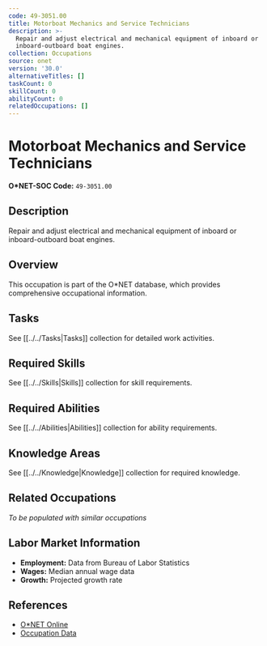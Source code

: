 ```yaml
---
code: 49-3051.00
title: Motorboat Mechanics and Service Technicians
description: >-
  Repair and adjust electrical and mechanical equipment of inboard or
  inboard-outboard boat engines.
collection: Occupations
source: onet
version: '30.0'
alternativeTitles: []
taskCount: 0
skillCount: 0
abilityCount: 0
relatedOccupations: []
---
```

# Motorboat Mechanics and Service Technicians

**O*NET-SOC Code:** `49-3051.00`

## Description

Repair and adjust electrical and mechanical equipment of inboard or inboard-outboard boat engines.

## Overview

This occupation is part of the O*NET database, which provides comprehensive occupational information.

## Tasks

See [[../../Tasks|Tasks]] collection for detailed work activities.

## Required Skills

See [[../../Skills|Skills]] collection for skill requirements.

## Required Abilities

See [[../../Abilities|Abilities]] collection for ability requirements.

## Knowledge Areas

See [[../../Knowledge|Knowledge]] collection for required knowledge.

## Related Occupations

*To be populated with similar occupations*

## Labor Market Information

- **Employment:** Data from Bureau of Labor Statistics
- **Wages:** Median annual wage data
- **Growth:** Projected growth rate

## References

- [O*NET Online](https://www.onetonline.org/link/summary/49-3051.00)
- [Occupation Data](https://www.onetcenter.org/)
